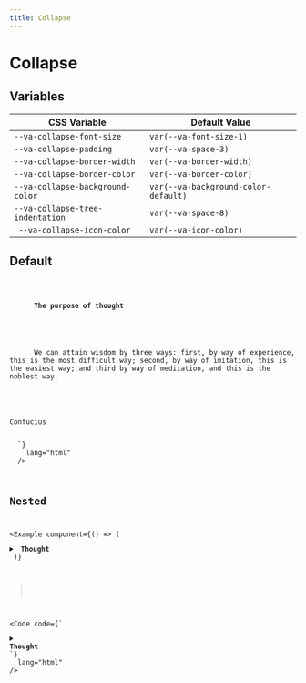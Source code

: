 ```yaml
---
title: Collapse
---
```



# Collapse

## Variables

| CSS Variable                     | Default Value                        |
| -------------------------------- | ------------------------------------ |
| `--va-collapse-font-size`        | `var(--va-font-size-1)`              |
| `--va-collapse-padding`          | `var(--va-space-3)`                  |
| `--va-collapse-border-width`     | `var(--va-border-width)`             |
| `--va-collapse-border-color`     | `var(--va-border-color)`             |
| `--va-collapse-background-color` | `var(--va-background-color-default)` |
| `--va-collapse-tree-indentation` | `var(--va-space-8)`                  |
| ` --va-collapse-icon-color`      | `var(--va-icon-color)`               |

## Default

<Example component={Component}>
  <Code
    code={`<details class="va-collapse w-full">
    <summary>
      <strong>The purpose of thought</strong>
    </summary>
    <p>
      We can attain wisdom by three ways: first, by way of experience, this is the most difficult way; second, by way of imitation, this is the easiest way; and third by way of meditation, and this is the noblest way. 
    </p>
    <p>Confucius</p>
  </details>`}
    lang="html"
  />
</Example>

## Nested

<Example
  component={() => (
    <details class="va-collapse w-full">
      <summary>
        <strong>Thought</strong>
      </summary>
      <details class="va-collapse">
        <summary>
          <strong>The purpose of thought</strong>
        </summary>
        <label>
          <span>Label</span>
          <select class="va-select">
            <option disabled selected>
              Choose an option 👀
            </option>
            <option value="one">🚀</option>
            <option value="two">🚀</option>
            <option value="three">🚀</option>
          </select>
        </label>
        <details class="va-collapse">
          <summary>
            <strong>1</strong>
          </summary>
          <p>It often happens that a thought comes to us that seems both true and strange, and we hesitate to believe it. But then, if you think about it thoroughly, you see that the thought that seemed strange is the simplest truth, such that once you come to know it, you cannot stop believing in it.</p>
        </details>
          <details class="va-collapse">
          <summary>
            <strong>2</strong>
          </summary>
          <p>
            While living among people, do not forget what you learned in solitude. And in solitude, reflect on what you learned from interacting with people.
          </p>
        </details>
        <button class="va-button">Buttons can also be nested</button>
        <label>
          <span>And checkboxes as well 🚀</span>
          <input class="va-checkbox" type="checkbox" />
        </label>
      </details>
    </details>
)}

>

<Code
  code={`<details class="va-collapse w-full">
    <summary>
      <strong>Thought</strong>
    </summary>
    <details class="va-collapse">
      <summary>
        <strong>The purpose of thought</strong>
      </summary>
      <label>
        <span>Label</span>
        <select class="va-select">
          <option disabled selected>
            Choose an option 👀
          </option>
          <option value="one">🚀</option>
          <option value="two">🚀</option>
          <option value="three">🚀</option>
        </select>
      </label>
      <details class="va-collapse">
        <summary>
          <strong>1</strong>
        </summary>
        <p>It often happens that a thought comes to us that seems both true and strange, and we hesitate to believe it. But then, if you think about it thoroughly, you see that the thought that seemed strange is the simplest truth, such that once you come to know it, you cannot stop believing in it.</p>
      </details>
        <details class="va-collapse">
        <summary>
          <strong>2</strong>
        </summary>
        <p>
          While living among people, do not forget what you learned in solitude. And in solitude, reflect on what you learned from interacting with people.
        </p>
      </details>
      <button class="va-button">Buttons can also be nested</button>
      <label>
        <span>And checkboxes as well 🚀</span>
        <input class="va-checkbox" type="checkbox" />
      </label>
    </details>
  </details>`}
  lang="html"
/>
</Example>
